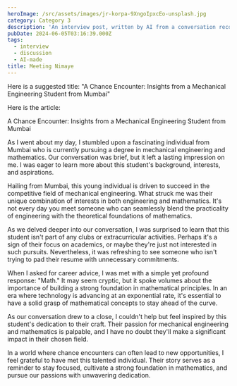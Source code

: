 ```yaml
---
heroImage: /src/assets/images/jr-korpa-9XngoIpxcEo-unsplash.jpg
category: Category 3
description: 'An interview post, written by AI from a conversation recording.'
pubDate: 2024-06-05T03:16:39.000Z
tags:
  - interview
  - discussion
  - AI-made
title: Meeting Nimaye
---
```


Here is a suggested title: "A Chance Encounter: Insights from a Mechanical Engineering Student from Mumbai"

Here is the article:

A Chance Encounter: Insights from a Mechanical Engineering Student from Mumbai

As I went about my day, I stumbled upon a fascinating individual from Mumbai who is currently pursuing a degree in mechanical engineering and mathematics. Our conversation was brief, but it left a lasting impression on me. I was eager to learn more about this student's background, interests, and aspirations.

Hailing from Mumbai, this young individual is driven to succeed in the competitive field of mechanical engineering. What struck me was their unique combination of interests in both engineering and mathematics. It's not every day you meet someone who can seamlessly blend the practicality of engineering with the theoretical foundations of mathematics.

As we delved deeper into our conversation, I was surprised to learn that this student isn't part of any clubs or extracurricular activities. Perhaps it's a sign of their focus on academics, or maybe they're just not interested in such pursuits. Nevertheless, it was refreshing to see someone who isn't trying to pad their resume with unnecessary commitments.

When I asked for career advice, I was met with a simple yet profound response: "Math." It may seem cryptic, but it spoke volumes about the importance of building a strong foundation in mathematical principles. In an era where technology is advancing at an exponential rate, it's essential to have a solid grasp of mathematical concepts to stay ahead of the curve.

As our conversation drew to a close, I couldn't help but feel inspired by this student's dedication to their craft. Their passion for mechanical engineering and mathematics is palpable, and I have no doubt they'll make a significant impact in their chosen field.

In a world where chance encounters can often lead to new opportunities, I feel grateful to have met this talented individual. Their story serves as a reminder to stay focused, cultivate a strong foundation in mathematics, and pursue our passions with unwavering dedication.
